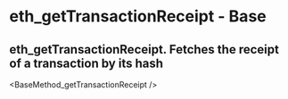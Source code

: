 # eth_getTransactionReceipt  - Base

## eth_getTransactionReceipt. Fetches the receipt of a transaction by its hash


<BaseMethod_getTransactionReceipt />
